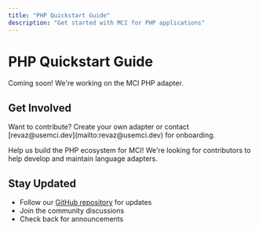 ```yaml
---
title: "PHP Quickstart Guide"
description: "Get started with MCI for PHP applications"
---
```


# PHP Quickstart Guide

<Info>Coming soon! We're working on the MCI PHP adapter.</Info>

## Get Involved

<Tip>
  Want to contribute? Create your own adapter or contact
  [revaz@usemci.dev](mailto:revaz@usemci.dev) for onboarding.
</Tip>

Help us build the PHP ecosystem for MCI! We're looking for contributors to help develop and maintain language adapters.

## Stay Updated

- Follow our [GitHub repository](https://github.com/Model-Context-Interface) for updates
- Join the community discussions
- Check back for announcements
